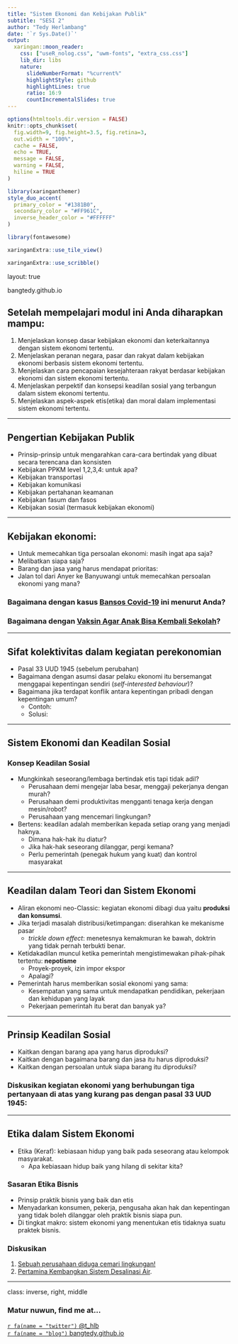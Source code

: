```yaml
---
title: "Sistem Ekonomi dan Kebijakan Publik"
subtitle: "SESI 2"  
author: "Tedy Herlambang"
date: '`r Sys.Date()`'
output:
  xaringan::moon_reader:
    css: ["useR_nolog.css", "uwm-fonts", "extra_css.css"]
    lib_dir: libs
    nature:
      slideNumberFormat: "%current%"
      highlightStyle: github
      highlightLines: true
      ratio: 16:9
      countIncrementalSlides: true
---
```


```r
options(htmltools.dir.version = FALSE)
knitr::opts_chunk$set(
  fig.width=9, fig.height=3.5, fig.retina=3,
  out.width = "100%",
  cache = FALSE,
  echo = TRUE,
  message = FALSE, 
  warning = FALSE,
  hiline = TRUE
)
```

```r
library(xaringanthemer)
style_duo_accent(
  primary_color = "#1381B0",
  secondary_color = "#FF961C",
  inverse_header_color = "#FFFFFF"
)
```

```r
library(fontawesome)
```

```r
xaringanExtra::use_tile_view()
```

```r
xaringanExtra::use_scribble()
```
layout: true

<div class="my-footer"><span>bangtedy.github.io</span></div>

<!-- this adds the link footer to all slides, depends on my-footer class in css-->
---

## Setelah mempelajari modul ini Anda diharapkan mampu:

1. Menjelaskan konsep dasar kebijakan ekonomi dan keterkaitannya dengan sistem ekonomi tertentu.
2. Menjelaskan peranan negara, pasar dan rakyat dalam kebijakan ekonomi berbasis sistem ekonomi tertentu.
3. Menjelaskan cara pencapaian kesejahteraan rakyat berdasar kebijakan ekonomi dan sistem ekonomi tertentu.
4. Menjelaskan perpektif dan konsepsi keadilan sosial yang terbangun dalam sistem ekonomi tertentu.
5. Menjelaskan aspek-aspek etis(etika) dan moral dalam implementasi sistem ekonomi tertentu.

---

## Pengertian Kebijakan Publik
- Prinsip-prinsip untuk mengarahkan cara-cara bertindak yang dibuat secara terencana dan konsisten
- Kebijakan PPKM level 1,2,3,4: untuk apa?
- Kebijakan transportasi
- Kebijakan komunikasi
- Kebijakan pertahanan keamanan
- Kebijakan fasum dan fasos
- Kebijakan sosial (termasuk kebijakan ekonomi)

---

## Kebijakan ekonomi:

- Untuk memecahkan tiga persoalan ekonomi: masih ingat apa saja?
- Melibatkan siapa saja?
- Barang dan jasa yang harus mendapat prioritas:
- Jalan tol dari Anyer ke Banyuwangi untuk memecahkan persoalan ekonomi yang mana?

### Bagaimana dengan kasus [Bansos Covid-19](https://nasional.kompas.com/read/2021/08/23/18010551/awal-mula-kasus-korupsi-bansos-covid-19-yang-menjerat-juliari-hingga-divonis?page=all) ini menurut Anda?
### Bagaimana dengan [Vaksin Agar Anak Bisa Kembali Sekolah](https://www.unicef.org/indonesia/coronavirus/stories/covid-vaccines-support-plans-get-children-bali-back-school)?

---

## Sifat kolektivitas dalam kegiatan perekonomian
- Pasal 33 UUD 1945 (sebelum perubahan)
- Bagaimana dengan asumsi dasar pelaku ekonomi itu bersemangat menggapai kepentingan sendiri  (*self-interested behaviour*)?
- Bagaimana jika terdapat konflik antara kepentingan pribadi dengan kepentingan umum?
    + Contoh:
    + Solusi:


---

## Sistem Ekonomi dan Keadilan Sosial

### Konsep Keadilan Sosial
- Mungkinkah seseorang/lembaga bertindak etis tapi tidak adil?
    + Perusahaan demi mengejar laba besar, menggaji pekerjanya dengan murah?
    + Perusahaan demi produktivitas mengganti tenaga kerja dengan mesin/robot?
    + Perusahaan yang mencemari lingkungan?
- Bertens: keadilan adalah memberikan kepada setiap orang yang menjadi haknya.
    + Dimana hak-hak itu diatur?
    + Jika hak-hak seseorang dilanggar, pergi kemana?
    + Perlu pemerintah (penegak hukum yang kuat) dan kontrol masyarakat

---

## Keadilan dalam Teori dan Sistem Ekonomi

- Aliran ekonomi neo-Classic: kegiatan ekonomi dibagi dua yaitu **produksi dan konsumsi**.
- Jika terjadi masalah distribusi/ketimpangan: diserahkan ke mekanisme pasar
  + _trickle down effect_: menetesnya kemakmuran ke bawah, doktrin yang tidak pernah terbukti benar.
- Ketidakadilan muncul ketika pemerintah mengistimewakan pihak-pihak tertentu: **nepotisme**
  + Proyek-proyek, izin impor ekspor
  + Apalagi?
- Pemerintah harus memberikan sosial ekonomi yang sama: 
  + Kesempatan yang sama untuk mendapatkan pendidikan, pekerjaan dan kehidupan yang layak
  + Pekerjaan pemerintah itu berat dan banyak ya?

---

## Prinsip Keadilan Sosial

- Kaitkan dengan barang apa yang harus diproduksi?
- Kaitkan dengan bagaimana barang dan jasa itu harus diproduksi?
- Kaitkan dengan persoalan untuk siapa barang itu diproduksi?

### Diskusikan kegiatan ekonomi yang berhubungan tiga pertanyaan di atas yang kurang pas dengan  pasal 33 UUD 1945:

---

## Etika dalam Sistem Ekonomi
- Etika (Keraf): kebiasaan hidup yang baik pada seseorang atau kelompok masyarakat.
  + Apa kebiasaan hidup baik yang hilang di sekitar kita?
  
### Sasaran Etika Bisnis
- Prinsip praktik bisnis yang baik dan etis
- Menyadarkan konsumen, pekerja, pengusaha akan hak dan kepentingan yang tidak boleh dilanggar oleh praktik bisnis siapa pun.
- Di tingkat makro: sistem ekonomi yang menentukan etis tidaknya suatu praktek bisnis.

### Diskusikan 
1. [Sebuah perusahaan diduga cemari lingkungan!](https://news.detik.com/berita/d-5598047/diduga-cemari-lingkungan-34-tahun-pabrik-di-toba-diadukan-ke-bareskrim)
2. [Pertamina Kembangkan Sistem Desalinasi Air](https://www.pertamina.com/id/news-room/csr-news/pertamina-kembangkan-sistem-desalinasi-air-berbasis-masyarakat-di-dusun-bondan-cilacap).

---

class: inverse, right, middle

### Matur nuwun, find me at...

[`r fa(name = "twitter")` @t_hlb](http://twitter.com/t_hlb)  
[`r fa(name = "blog")` bangtedy.github.io](https://bangtedy.github.io)